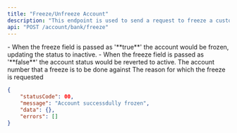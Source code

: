 ```yaml
---
title: "Freeze/Unfreeze Account"
description: "This endpoint is used to send a request to freeze a customer's account."
api: "POST /account/bank/freeze"
---
```


<Info>
	- When the freeze field is passed as '**true**' the account would be frozen, updating the status to inactive. 
	- When the freeze field is passed as '**false**' the account status would be reverted to active.
</Info>

<ParamField header="requestId" type="string" required />
<ParamField body="accountNumber" type="string" required>
	The account number that a freeze is to be done against
</ParamField>
<ParamField body="reason" type="string" required>
	The reason for which the freeze is requested
</ParamField>
<ParamField body="freeze" type="boolean" default={true} required />

<ResponseExample>

```json
{
	"statusCode": 00,
	"message": "Account successdully frozen",
	"data": {},
	"errors": []
}
```

</ResponseExample>
